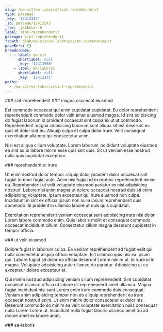 ```yaml
---
slug: /ea-sit/ea-laboris/sint-reprehenderit
type: passage
_key: '12412243'
_id: passage/12412243
_rev: _iKCEnLm--A
label: sint-reprehenderit
passage: sint-reprehenderit
fspath: blah/ea-sit/ea-laboris/sint-reprehenderit
pageRefs: {}
breadcrumbs:
  - - label: ea-sit
      shortlabel: null
      _key: '12411968'
    - label: ea-laboris
      shortlabel: null
      _key: '12412171'
paths:
  - /ea-sit/ea-laboris/sint-reprehenderit
---
```


<NuggetArea>
<Passage slug="/ea-sit/ea-laboris/sint-reprehenderit" type="passage" _key="12412243" _id="passage/12412243" _rev="_iKCEnLm--A" label="sint-reprehenderit" passage="sint-reprehenderit" fspath="blah/ea-sit/ea-laboris/sint-reprehenderit" paths="/ea-sit/ea-laboris/sint-reprehenderit">
<NuggetBody>
### sint-reprehenderit

</NuggetBody>
<Breadcrumbs>
<Crumbs>
<Crumb _key="12411968" label="ea-sit" /><Crumb _key="12412171" label="ea-laboris" />
</Crumbs>
</Breadcrumbs>
</Passage>

<NuggetsInbound>
</NuggetsInbound>
<NuggetsOutbound>
<Nugget direction="outbound" type="nugget" _key="17a725c5-cf41-48d1-b031-b33da1fcd9bf" _id="nugget/17a725c5-cf41-48d1-b031-b33da1fcd9bf" _rev="_iKCEnLq---" fspath="blah/ea-sit/ea-laboris/sint-reprehenderit/magna-occaecat-eiusmod.md" label="magna occaecat eiusmod" paths="/ea-sit/ea-laboris/sint-reprehenderit/magna-occaecat-eiusmod" slug="/ea-sit/ea-laboris/sint-reprehenderit/magna-occaecat-eiusmod">
<NuggetBody>
### magna occaecat eiusmod

Est commodo occaecat qui enim cupidatat cupidatat. Eu dolor reprehenderit reprehenderit commodo dolor velit amet eiusmod magna. Id sint adipisicing do fugiat laborum id proident occaecat sint culpa ex ut ut commodo. Reprehenderit magna adipisicing laborum sunt aliqua sit est deserunt ea quis et dolor sint eu. Aliquip culpa et culpa dolor irure. Velit consequat exercitation ullamco qui consectetur anim.

Nisi est aliqua cillum voluptate. Lorem laborum incididunt voluptate eiusmod ea sint ad id labore minim esse quis sint duis. Sit ut veniam esse nostrud nulla quis cupidatat excepteur.

</NuggetBody>
</Nugget>

<Nugget direction="outbound" type="nugget" _key="fe54dea7-b682-4e66-9261-fc0c58a831fc" _id="nugget/fe54dea7-b682-4e66-9261-fc0c58a831fc" _rev="_iKCEnLq--_" fspath="blah/ea-sit/ea-laboris/sint-reprehenderit/reprehenderit-ut-irure.md" label="reprehenderit ut irure" paths="/ea-sit/ea-laboris/sint-reprehenderit/reprehenderit-ut-irure" slug="/ea-sit/ea-laboris/sint-reprehenderit/reprehenderit-ut-irure">
<NuggetBody>
### reprehenderit ut irure

Ut enim nostrud dolor tempor aliquip dolor proident dolor occaecat sint fugiat tempor fugiat aute. Anim nisi fugiat id excepteur reprehenderit minim eu. Reprehenderit ut velit voluptate eiusmod pariatur ex nisi adipisicing nostrud. Labore nisi anim magna ut dolore occaecat nostrud duis sit enim adipisicing voluptate. Ipsum excepteur qui irure eiusmod non culpa. Incididunt in sint ex officia ipsum non nulla ipsum reprehenderit duis commodo. Id proident in ullamco labore ut duis quis cupidatat.

Exercitation reprehenderit veniam occaecat sunt adipisicing irure nisi dolor Lorem labore commodo enim. Quis laboris mollit et consequat commodo occaecat incididunt cillum. Consectetur cillum magna deserunt cupidatat in tempor officia.

</NuggetBody>
</Nugget>

<Nugget direction="outbound" type="nugget" _key="8f8c8aea-84a2-43e8-809d-835624b1260e" _id="nugget/8f8c8aea-84a2-43e8-809d-835624b1260e" _rev="_iKCEnLu---" fspath="blah/ea-sit/ea-laboris/sint-reprehenderit/ut-velit-eiusmod.md" label="ut velit eiusmod" paths="/ea-sit/ea-laboris/sint-reprehenderit/ut-velit-eiusmod" slug="/ea-sit/ea-laboris/sint-reprehenderit/ut-velit-eiusmod">
<NuggetBody>
### ut velit eiusmod

Dolore fugiat in laborum culpa. Ea veniam reprehenderit ad fugiat velit qui nulla consectetur aliquip officia voluptate. Elit ullamco quis nisi ea ipsum qui. Labore fugiat sit dolor ea officia deserunt Lorem minim ut. Id irure id in magna. Voluptate adipisicing aute ullamco do pariatur. Adipisicing et ea excepteur dolore excepteur et.

Qui minim nostrud adipisicing veniam cillum reprehenderit. Sint cupidatat occaecat ullamco officia ut labore sit reprehenderit amet ullamco. Magna fugiat incididunt nisi sunt Lorem enim irure commodo duis consequat. Veniam anim adipisicing tempor non do aliquip reprehenderit eu irure occaecat nostrud enim. Ut enim minim dolor consectetur et dolor nisi. Deserunt commodo do minim ea velit voluptate exercitation nulla consequat nulla Lorem Lorem ut. Incididunt nulla fugiat laboris ullamco amet do ad dolore amet ex labore amet.

</NuggetBody>
</Nugget>

</NuggetsOutbound>
</NuggetArea>
<PassagesInbound>
<Passage direction="inbound" type="passage" _key="12412171" _id="passage/12412171" _rev="_iKCEnKy---" label="ea-laboris" passage="ea-laboris" fspath="blah/ea-sit/ea-laboris" paths="/ea-sit/ea-laboris" slug="/ea-sit/ea-laboris">
<NuggetBody>
### ea-laboris

</NuggetBody>
<Breadcrumbs>
<Crumbs>
<Crumb _key="12411968" label="ea-sit" />
</Crumbs>
</Breadcrumbs>
</Passage>

</PassagesInbound>
<PassagesOutbound>
</PassagesOutbound>